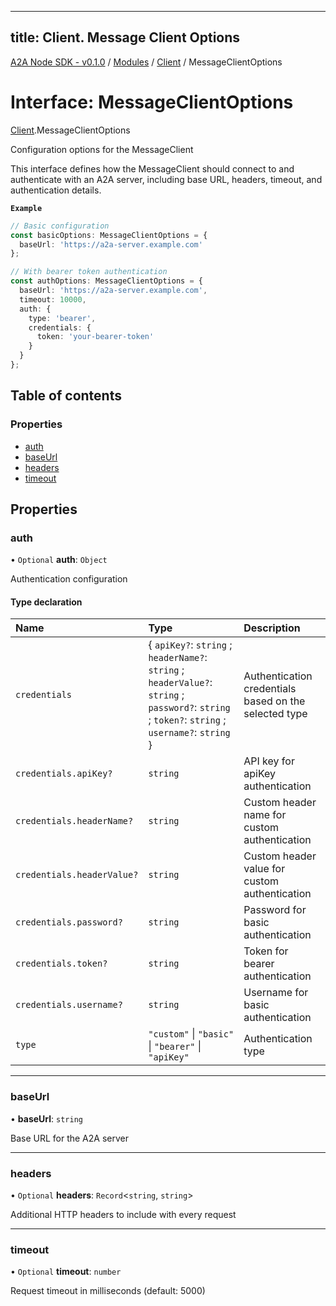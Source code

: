 
---
title: Client. Message Client Options
---

[A2A Node SDK - v0.1.0](/api-reference/README) / [Modules](/api-reference/modules) / [Client](/api-reference/modules/Client) / MessageClientOptions

# Interface: MessageClientOptions

[Client](/api-reference/modules/Client).MessageClientOptions

Configuration options for the MessageClient

This interface defines how the MessageClient should connect to and
authenticate with an A2A server, including base URL, headers, timeout,
and authentication details.

**`Example`**

```typescript
// Basic configuration
const basicOptions: MessageClientOptions = {
  baseUrl: 'https://a2a-server.example.com'
};

// With bearer token authentication
const authOptions: MessageClientOptions = {
  baseUrl: 'https://a2a-server.example.com',
  timeout: 10000,
  auth: {
    type: 'bearer',
    credentials: {
      token: 'your-bearer-token'
    }
  }
};
```

## Table of contents

### Properties

- [auth](Client.MessageClientOptions.md#auth)
- [baseUrl](Client.MessageClientOptions.md#baseurl)
- [headers](Client.MessageClientOptions.md#headers)
- [timeout](Client.MessageClientOptions.md#timeout)

## Properties

### auth

• `Optional` **auth**: `Object`

Authentication configuration

#### Type declaration

| Name | Type | Description |
| :------ | :------ | :------ |
| `credentials` | \{ `apiKey?`: `string` ; `headerName?`: `string` ; `headerValue?`: `string` ; `password?`: `string` ; `token?`: `string` ; `username?`: `string`  } | Authentication credentials based on the selected type |
| `credentials.apiKey?` | `string` | API key for apiKey authentication |
| `credentials.headerName?` | `string` | Custom header name for custom authentication |
| `credentials.headerValue?` | `string` | Custom header value for custom authentication |
| `credentials.password?` | `string` | Password for basic authentication |
| `credentials.token?` | `string` | Token for bearer authentication |
| `credentials.username?` | `string` | Username for basic authentication |
| `type` | ``"custom"`` \| ``"basic"`` \| ``"bearer"`` \| ``"apiKey"`` | Authentication type |

___

### baseUrl

• **baseUrl**: `string`

Base URL for the A2A server

___

### headers

• `Optional` **headers**: `Record`\<`string`, `string`\>

Additional HTTP headers to include with every request

___

### timeout

• `Optional` **timeout**: `number`

Request timeout in milliseconds (default: 5000)
